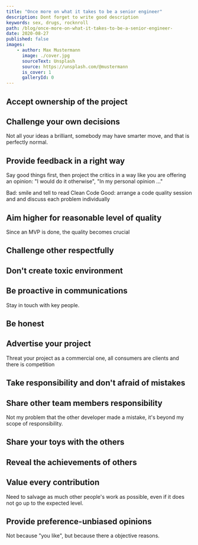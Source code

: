 ```yaml
---
title: "Once more on what it takes to be a senior engineer"
description: Dont forget to write good description
keywords: sex, drugs, rocknroll
path: /blog/once-more-on-what-it-takes-to-be-a-senior-engineer-
date: 2020-08-27
published: false
images:
    - author: Max Mustermann
      image: ./cover.jpg
      sourceText: Unsplash
      source: https://unsplash.com/@mustermann
      is_cover: 1
      galleryId: 0
---
```



## Accept ownership of the project

## Challenge your own decisions

Not all your ideas a brilliant, somebody may have smarter move, and that is perfectly normal.

## Provide feedback in a right way

Say good things first, then project the critics in a way like you are offering an opinion: "I would do it otherwise", "In my personal opinion ..."

Bad: smile and tell to read Clean Code
Good: arrange a code quality session and and discuss each problem individually

## Aim higher for reasonable level of quality

Since an MVP is done, the quality becomes crucial

## Challenge other respectfully

## Don't create toxic environment

## Be proactive in communications

Stay in touch with key people.

## Be honest

## Advertise your project

Threat your project as a commercial one, all consumers are clients and there is competition

## Take responsibility and don't afraid of mistakes

## Share other team members responsibility

Not my problem that the other developer made a mistake, it's beyond my scope of responsibility. 

## Share your toys with the others

## Reveal the achievements of others

## Value every contribution

Need to salvage as much other people's work as possible, even if it does not go up to the expected level.

## Provide preference-unbiased opinions

Not because "you like", but because there a objective reasons.
